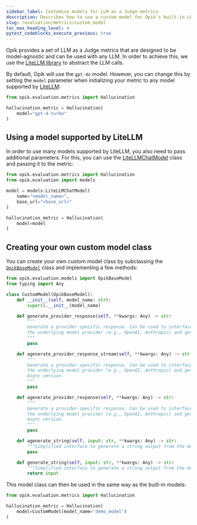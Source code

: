 ```yaml
---
sidebar_label: Customize models for LLM as a Judge metrics
description: Describes how to use a custom model for Opik's built-in LLM as a Judge metrics
slug: /evaluation/metrics/custom_model
toc_max_heading_level: 4
pytest_codeblocks_execute_previous: true
---
```


Opik provides a set of LLM as a Judge metrics that are designed to be model-agnostic and can be used with any LLM. In order to achieve this, we use the [LiteLLM library](https://github.com/BerriAI/litellm) to abstract the LLM calls.

By default, Opik will use the `gpt-4o` model. However, you can change this by setting the `model` parameter when initializing your metric to any model supported by [LiteLLM](https://docs.litellm.ai/docs/providers):

```python
from opik.evaluation.metrics import Hallucination

hallucination_metric = Hallucination(
    model="gpt-4-turbo"
)
```

## Using a model supported by LiteLLM

In order to use many models supported by LiteLLM, you also need to pass additional parameters. For this, you can use the [LiteLLMChatModel](https://www.comet.com/docs/opik/python-sdk-reference/Objects/LiteLLMChatModel.html) class and passing it to the metric:

```python
from opik.evaluation.metrics import Hallucination
from opik.evaluation import models

model = models.LiteLLMChatModel(
    name="<model_name>",
    base_url="<base_url>"
)

hallucination_metric = Hallucination(
    model=model
)
```

## Creating your own custom model class

You can create your own custom model class by subclassing the [`OpikBaseModel`](https://www.comet.com/docs/opik/python-sdk-reference//Objects/OpikBaseModel.html) class and implementing a few methods:

```python
from opik.evaluation.models import OpikBaseModel
from typing import Any

class CustomModel(OpikBaseModel):
    def __init__(self, model_name: str):
        super().__init__(model_name)

    def generate_provider_response(self, **kwargs: Any) -> str:
        """
        Generate a provider-specific response. Can be used to interface with
        the underlying model provider (e.g., OpenAI, Anthropic) and get raw output.
        """
        pass

    def agenerate_provider_response_stream(self, **kwargs: Any) -> str:
        """
        Generate a provider-specific response. Can be used to interface with
        the underlying model provider (e.g., OpenAI, Anthropic) and get raw output.
        Async version.
        """
        pass

    def agenerate_provider_response(self, **kwargs: Any) -> str:
        """
        Generate a provider-specific response. Can be used to interface with
        the underlying model provider (e.g., OpenAI, Anthropic) and get raw output.
        Async version.
        """
        pass

    def agenerate_string(self, input: str, **kwargs: Any) -> str:
        """Simplified interface to generate a string output from the model. Async version."""
        pass

    def generate_string(self, input: str, **kwargs: Any) -> str:
        """Simplified interface to generate a string output from the model."""
        return input
```

This model class can then be used in the same way as the built-in models:

```python
from opik.evaluation.metrics import Hallucination

hallucination_metric = Hallucination(
    model=CustomModel(model_name="demo_model")
)
```
